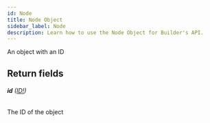 ```yaml
---
id: Node
title: Node Object
sidebar_label: Node
description: Learn how to use the Node Object for Builder's API.
---
```


An object with an ID

## Return fields

###### <b>id</b> ([ID!](/composer/builder/api/schema/scalar/ID.mdx))

The ID of the object
